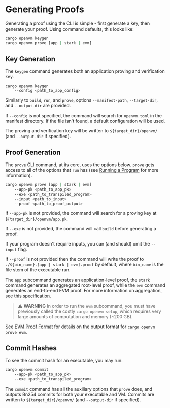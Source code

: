 # Generating Proofs

Generating a proof using the CLI is simple - first generate a key, then generate your proof. Using command defaults, this looks like:

```bash
cargo openvm keygen
cargo openvm prove [app | stark | evm]
```

## Key Generation

The `keygen` command generates both an application proving and verification key.

```bash
cargo openvm keygen
    --config <path_to_app_config>
```

Similarly to `build`, `run`, and `prove`, options `--manifest-path`, `--target-dir`, and `--output-dir` are provided.

If `--config` is not specified, the command will search for `openvm.toml` in the manifest directory. If the file isn't found, a default configuration will be used.

The proving and verification key will be written to `${target_dir}/openvm/` (and `--output-dir` if specified).

## Proof Generation

The `prove` CLI command, at its core, uses the options below. `prove` gets access to all of the options that `run` has (see [Running a Program](/book/writing-apps/running-a-program) for more information).

```bash
cargo openvm prove [app | stark | evm]
    --app-pk <path_to_app_pk>
    --exe <path_to_transpiled_program>
    --input <path_to_input>
    --proof <path_to_proof_output>
```

If `--app-pk` is not provided, the command will search for a proving key at `${target_dir}/openvm/app.pk`.

If `--exe` is not provided, the command will call `build` before generating a proof.

If your program doesn't require inputs, you can (and should) omit the `--input` flag.

If `--proof` is not provided then the command will write the proof to `./${bin_name}.[app | stark | evm].proof` by default, where `bin_name` is the file stem of the executable run.

The `app` subcommand generates an application-level proof, the `stark` command generates an aggregated root-level proof, while the `evm` command generates an end-to-end EVM proof. For more information on aggregation, see [this specification](https://github.com/openvm-org/openvm/blob/bf8df90b13f4e80bb76dbb71f255a12154c84838/docs/specs/continuations.md).

> ⚠️ **WARNING**
> In order to run the `evm` subcommand, you must have previously called the costly `cargo openvm setup`, which requires very large amounts of computation and memory (~200 GB).

See [EVM Proof Format](./verifying-proofs#evm-proof-json-format) for details on the output format for `cargo openvm prove evm`.

## Commit Hashes

To see the commit hash for an executable, you may run:

```bash
cargo openvm commit
    --app-pk <path_to_app_pk>
    --exe <path_to_transpiled_program>
```

The `commit` command has all the auxiliary options that `prove` does, and outputs Bn254 commits for both your executable and VM. Commits are written to `${target_dir}/openvm/` (and `--output-dir` if specified).
